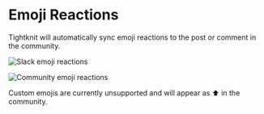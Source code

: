 # Emoji Reactions

Tightknit will automatically sync emoji reactions to the post or comment in the community.

![Slack emoji reactions](/emojis-slack.png)

![Community emoji reactions](/emojis-community.png)


<Callout type="info">
  Custom emojis are currently unsupported and will appear as ⬆️ in the
  community.
</Callout>
